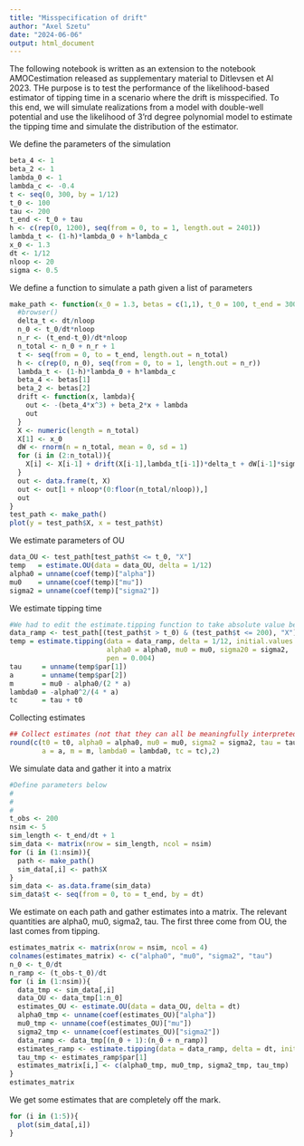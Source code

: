 ```yaml
---
title: "Misspecification of drift"
author: "Axel Szetu"
date: "2024-06-06"
output: html_document
---
```


The following notebook is written as an extension to the notebook AMOCestimation released as supplementary material to Ditlevsen et Al 2023.
THe purpose is to test the performance of the likelihood-based estimator of tipping time in a scenario where the drift is misspecified.
To this end, we will simulate realizations from a model with double-well potential and use the likelihood of 3'rd degree polynomial model to estimate the tipping time and simulate the distribution of the estimator.

We define the parameters of the simulation
```r
beta_4 <- 1
beta_2 <- 1
lambda_0 <- 1
lambda_c <- -0.4
t <- seq(0, 300, by = 1/12)
t_0 <- 100
tau <- 200
t_end <- t_0 + tau
h <- c(rep(0, 1200), seq(from = 0, to = 1, length.out = 2401))
lambda_t <- (1-h)*lambda_0 + h*lambda_c
x_0 <- 1.3
dt <- 1/12
nloop <- 20
sigma <- 0.5
```

We define a function to simulate a path given a list of parameters
```r
make_path <- function(x_0 = 1.3, betas = c(1,1), t_0 = 100, t_end = 300, lambda_0 = 1, lambda_c = -0.4, dt = 1/12, nloop = 2, sigma = 0.1){
  #browser()
  delta_t <- dt/nloop
  n_0 <- t_0/dt*nloop
  n_r <- (t_end-t_0)/dt*nloop
  n_total <- n_0 + n_r + 1
  t <- seq(from = 0, to = t_end, length.out = n_total)
  h <- c(rep(0, n_0), seq(from = 0, to = 1, length.out = n_r))
  lambda_t <- (1-h)*lambda_0 + h*lambda_c
  beta_4 <- betas[1]
  beta_2 <- betas[2]
  drift <- function(x, lambda){
    out <- -(beta_4*x^3) + beta_2*x + lambda
    out
  }
  X <- numeric(length = n_total)
  X[1] <- x_0
  dW <- rnorm(n = n_total, mean = 0, sd = 1)
  for (i in (2:n_total)){
    X[i] <- X[i-1] + drift(X[i-1],lambda_t[i-1])*delta_t + dW[i-1]*sigma*sqrt(delta_t)
  }
  out <- data.frame(t, X)
  out <- out[1 + nloop*(0:floor(n_total/nloop)),]
  out
}
test_path <- make_path()
plot(y = test_path$X, x = test_path$t)
```

We estimate parameters of OU
```r
data_OU <- test_path[test_path$t <= t_0, "X"]
temp   = estimate.OU(data = data_OU, delta = 1/12)
alpha0 = unname(coef(temp)["alpha"])
mu0    = unname(coef(temp)["mu"])
sigma2 = unname(coef(temp)["sigma2"])
```

We estimate tipping time
```r
#We had to edit the estimate.tipping function to take absolute value before applying square root
data_ramp <- test_path[(test_path$t > t_0) & (test_path$t <= 200), "X"]
temp = estimate.tipping(data = data_ramp, delta = 1/12, initial.values = c(200,2),
                        alpha0 = alpha0, mu0 = mu0, sigma20 = sigma2, 
                        pen = 0.004)
tau     = unname(temp$par[1])
a       = unname(temp$par[2])
m       = mu0 - alpha0/(2 * a)
lambda0 = -alpha0^2/(4 * a)
tc      = tau + t0
```
Collecting estimates
```r
## Collect estimates (not that they can all be meaningfully interpreted in this scenario)
round(c(t0 = t0, alpha0 = alpha0, mu0 = mu0, sigma2 = sigma2, tau = tau, 
        a = a, m = m, lambda0 = lambda0, tc = tc),2)
```

We simulate data and gather it into a matrix
```r
#Define parameters below
#
#
#
t_obs <- 200
nsim <- 5
sim_length <- t_end/dt + 1
sim_data <- matrix(nrow = sim_length, ncol = nsim)
for (i in (1:nsim)){
  path <- make_path()
  sim_data[,i] <- path$X
}
sim_data <- as.data.frame(sim_data)
sim_data$t <- seq(from = 0, to = t_end, by = dt)
```

We estimate on each path and gather estimates into a matrix.
The relevant quantities are alpha0, mu0, sigma2, tau.
The first three come from OU, the last comes from tipping.
```r
estimates_matrix <- matrix(nrow = nsim, ncol = 4)
colnames(estimates_matrix) <- c("alpha0", "mu0", "sigma2", "tau")
n_0 <- t_0/dt
n_ramp <- (t_obs-t_0)/dt
for (i in (1:nsim)){
  data_tmp <- sim_data[,i]
  data_OU <- data_tmp[1:n_0]
  estimates_OU <- estimate.OU(data = data_OU, delta = dt)
  alpha0_tmp <- unname(coef(estimates_OU)["alpha"])
  mu0_tmp <- unname(coef(estimates_OU)["mu"])
  sigma2_tmp <- unname(coef(estimates_OU)["sigma2"])
  data_ramp <- data_tmp[(n_0 + 1):(n_0 + n_ramp)]
  estimates_ramp <- estimate.tipping(data = data_ramp, delta = dt, initial.values = c(100, 1), alpha0 = alpha0_tmp, mu0 = mu0_tmp, sigma20 = sigma2_tmp, pen = 0.004)
  tau_tmp <- estimates_ramp$par[1]
  estimates_matrix[i,] <- c(alpha0_tmp, mu0_tmp, sigma2_tmp, tau_tmp)
}
estimates_matrix
```
We get some estimates that are completely off the mark.

```r
for (i in (1:5)){
  plot(sim_data[,i])
}
```



